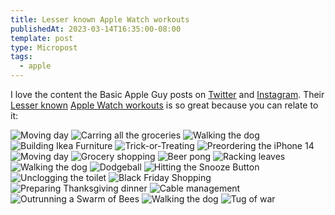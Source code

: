 ```yaml
---
title: Lesser known Apple Watch workouts
publishedAt: 2023-03-14T16:35:00-08:00
template: post
type: Micropost
tags:
  - apple
---
```


I love the content the Basic Apple Guy posts on [Twitter](https://twitter.com/BasicAppleGuy) and [Instagram](https://www.instagram.com/thebasicappleguy/). Their [Lesser known](https://basicappleguy.com/basicappleblog/lesser-known-apple-watch-workouts-ii) [Apple Watch workouts](https://basicappleguy.com/basicappleblog/lesserknownapplewatchworkoutsi) is so great because you can relate to it:

<div className="full-width">
  <div className="w-full h-[500px] overflow-hidden">
    <div className="w-full h-[820px] -ml-8 -mt-32 -rotate-[12deg] transform flex flex-wrap flex-col">
      <img
        className="w-48 flex-grow-0 flex-shrink-0 border-solid m-3 h-auto shadow-2xl"
        src="/wp-content/uploads/2023/03/Fd_Wt7yacAA2khr.jpeg"
        alt="Moving day"
      />
      <img
        className="w-48 flex-grow-0 flex-shrink-0 border-solid m-3 h-auto shadow-2xl"
        src="/wp-content/uploads/2023/03/FanFMjuUIAA4aMM.jpeg"
        alt="Carring all the groceries"
      />
      <img
        className="w-48 flex-grow-0 flex-shrink-0 border-solid m-3 h-auto shadow-2xl"
        src="/wp-content/uploads/2023/03/FaNRaq2UcAE24Fg.jpeg"
        alt="Walking the dog"
      />
      <img
        className="w-48 flex-grow-0 flex-shrink-0 border-solid m-3 h-auto shadow-2xl"
        src="/wp-content/uploads/2023/03/FbLM5mhagAAfRd2.jpeg"
        alt="Building Ikea Furniture"
      />
      <img
        className="w-48 flex-grow-0 flex-shrink-0 border-solid m-3 h-auto shadow-2xl"
        src="/wp-content/uploads/2023/03/FgZzTWyaAAApp5H.jpeg"
        alt="Trick-or-Treating"
      />
      <img
        className="w-48 flex-grow-0 flex-shrink-0 border-solid m-3 h-auto shadow-2xl"
        src="/wp-content/uploads/2023/03/FcNkBoIagAQ4LEm.jpeg"
        alt="Preordering the iPhone 14"
      />
      <img
        className="w-48 flex-grow-0 flex-shrink-0 border-solid m-3 h-auto shadow-2xl"
        src="/wp-content/uploads/2023/03/Fd_Wt7yacAA2khr.jpeg"
        alt="Moving day"
      />
      <img
        className="w-48 flex-grow-0 flex-shrink-0 border-solid m-3 h-auto shadow-2xl"
        src="/wp-content/uploads/2023/03/FfMsfGRagAUuC0_.jpeg"
        alt="Grocery shopping"
      />
      <img
        className="w-48 flex-grow-0 flex-shrink-0 border-solid m-3 h-auto shadow-2xl"
        src="/wp-content/uploads/2023/03/Ffrnxx1acAIU6vh.jpeg"
        alt="Beer pong"
      />
      <img
        className="w-48 flex-grow-0 flex-shrink-0 border-solid m-3 h-auto shadow-2xl"
        src="/wp-content/uploads/2023/03/FgPh5J7agAACE4H.jpeg"
        alt="Racking leaves"
      />
      <img
        className="w-48 flex-grow-0 flex-shrink-0 border-solid m-3 h-auto shadow-2xl"
        src="/wp-content/uploads/2023/03/FaNRaq2UcAE24Fg.jpeg"
        alt="Walking the dog"
      />
      <img
        className="w-48 flex-grow-0 flex-shrink-0 border-solid m-3 h-auto shadow-2xl"
        src="/wp-content/uploads/2023/03/FbvLmVwakAACVnd.jpeg"
        alt="Dodgeball"
      />
      <img
        className="w-48 flex-grow-0 flex-shrink-0 border-solid m-3 h-auto shadow-2xl"
        src="/wp-content/uploads/2023/03/Fh70mXgaYAI8b6F.jpeg"
        alt="Hitting the Snooze Button"
      />
      <img
        className="w-48 flex-grow-0 flex-shrink-0 border-solid m-3 h-auto shadow-2xl"
        src="/wp-content/uploads/2023/03/FhX5aEoacAABeRT.jpeg"
        alt="Unclogging the toilet"
      />
      <img
        className="w-48 flex-grow-0 flex-shrink-0 border-solid m-3 h-auto shadow-2xl"
        src="/wp-content/uploads/2023/03/FiazLhNaAAATvb5.jpeg"
        alt="Black Friday Shopping"
      />
      <img
        className="w-48 flex-grow-0 flex-shrink-0 border-solid m-3 h-auto shadow-2xl"
        src="/wp-content/uploads/2023/03/FiVmnPUakAAJfA6.jpeg"
        alt="Preparing Thanksgiving dinner"
      />
      <img
        className="w-48 flex-grow-0 flex-shrink-0 border-solid m-3 h-auto shadow-2xl"
        src="/wp-content/uploads/2023/03/FZ4s5-8UcAE0Vtr.jpeg"
        alt="Cable management"
      />
      <img
        className="w-48 flex-grow-0 flex-shrink-0 border-solid m-3 h-auto shadow-2xl"
        src="/wp-content/uploads/2023/03/FZgCzmfUYAADnI7.jpeg"
        alt="Outrunning a Swarm of Bees"
      />
      <img
        className="w-48 flex-grow-0 flex-shrink-0 border-solid m-3 h-auto shadow-2xl"
        src="/wp-content/uploads/2023/03/FaNRaq2UcAE24Fg.jpeg"
        alt="Walking the dog"
      />
      <img
        className="w-48 flex-grow-0 flex-shrink-0 border-solid m-3 h-auto shadow-2xl"
        src="/wp-content/uploads/2023/03/FgzqzFgagAANKHx.jpeg"
        alt="Tug of war"
      />
    </div>
  </div>
</div>
